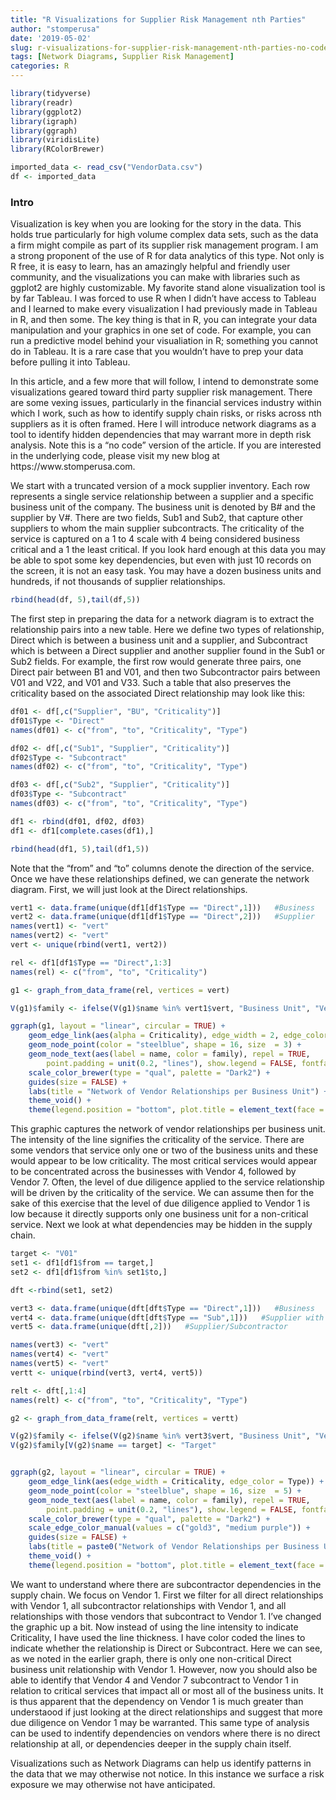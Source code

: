 ```yaml
---
title: "R Visualizations for Supplier Risk Management nth Parties"
author: "stomperusa"
date: '2019-05-02'
slug: r-visualizations-for-supplier-risk-management-nth-parties-no-code
tags: [Network Diagrams, Supplier Risk Management]
categories: R
---
```

```r
library(tidyverse)
library(readr)
library(ggplot2)
library(igraph)
library(ggraph)
library(viridisLite)
library(RColorBrewer)
```
```r
imported_data <- read_csv("VendorData.csv")
df <- imported_data
```

### Intro
Visualization is key when you are looking for the story in the data. This holds true particularly for high volume complex data sets, such as the data a firm might compile as part of its supplier risk management program. I am a strong proponent of the use of R for data analytics of this type. Not only is R free, it is easy to learn, has an amazingly  helpful and friendly user community, and the visualizations you can make with libraries such as ggplot2 are highly customizable. My favorite stand alone visualization tool is by far Tableau. I was forced to use R when I didn't have access to Tableau and I learned to make every visualization I had previously made in Tableau in R, and then some. The key thing is that in R, you can integrate your data manipulation and your graphics in one set of code.  For example, you can run a predictive model behind your visualiation in R; something you cannot do in Tableau. It is a rare case that you wouldn't have to prep your data before pulling it into Tableau. 

In this article, and a few more that will follow, I intend to demonstrate some visualizations geared toward third party supplier risk management. There are some vexing issues, particularly in the financial services industry within which I work, such as how to identify supply chain risks, or risks across nth suppliers as it is often framed. Here I will introduce network diagrams as a tool to identify hidden dependencies that may warrant more in depth risk analysis. Note this is a "no code" version of the article.  If you are interested in the underlying code, please visit my new blog at https://www.stomperusa.com. 

We start with a truncated version of a mock supplier inventory. Each row represents a single service relationship between a supplier and a specific business unit of the company. The business unit is denoted by B# and the supplier by V#. There are two fields, Sub1 and Sub2, that capture other suppliers to whom the main supplier subcontracts. The criticality of the service is captured on a 1 to 4 scale with 4 being considered business critical and a 1 the least critical. If you look hard enough at this data you may be able to spot some key dependencies, but even with just 10 records on the screen, it is not an easy task. You may have a dozen business units and hundreds, if not thousands of supplier relationships. 
```r
rbind(head(df, 5),tail(df,5))
```

The first step in preparing the data for a network diagram is to extract the relationship pairs into a new table. Here we define two types of relationship, Direct which is between a business  unit and a supplier, and Subcontract which is between a Direct supplier and another supplier found in the Sub1 or Sub2 fields. For example, the first row would generate three pairs, one Direct pair between B1 and V01, and then two Subcontractor pairs between V01 and V22, and V01 and V33. Such a table that also preserves the criticality based on the associated Direct relationship may look like this:

```r
df01 <- df[,c("Supplier", "BU", "Criticality")]
df01$Type <- "Direct"
names(df01) <- c("from", "to", "Criticality", "Type")

df02 <- df[,c("Sub1", "Supplier", "Criticality")]
df02$Type <- "Subcontract"
names(df02) <- c("from", "to", "Criticality", "Type")

df03 <- df[,c("Sub2", "Supplier", "Criticality")]
df03$Type <- "Subcontract"
names(df03) <- c("from", "to", "Criticality", "Type")

df1 <- rbind(df01, df02, df03)
df1 <- df1[complete.cases(df1),]

rbind(head(df1, 5),tail(df1,5))
```

Note that the "from" and "to" columns denote the direction of the service. Once we have these relationships defined, we can generate the network diagram. First, we will just look at the Direct relationships.

```r
vert1 <- data.frame(unique(df1[df1$Type == "Direct",1]))   #Business
vert2 <- data.frame(unique(df1[df1$Type == "Direct",2]))   #Supplier
names(vert1) <- "vert"
names(vert2) <- "vert"
vert <- unique(rbind(vert1, vert2))

rel <- df1[df1$Type == "Direct",1:3]
names(rel) <- c("from", "to", "Criticality")

g1 <- graph_from_data_frame(rel, vertices = vert)

V(g1)$family <- ifelse(V(g1)$name %in% vert1$vert, "Business Unit", "Vendor")

ggraph(g1, layout = "linear", circular = TRUE) +
    geom_edge_link(aes(alpha = Criticality), edge_width = 2, edge_color = "steelblue") +
    geom_node_point(color = "steelblue", shape = 16, size  = 3) +
    geom_node_text(aes(label = name, color = family), repel = TRUE,
        point.padding = unit(0.2, "lines"), show.legend = FALSE, fontface = "bold") +
    scale_color_brewer(type = "qual", palette = "Dark2") +
    guides(size = FALSE) +
    labs(title = "Network of Vendor Relationships per Business Unit") +
    theme_void() +
    theme(legend.position = "bottom", plot.title = element_text(face = "bold"))
```

This graphic captures the network of vendor relationships per business unit. The intensity of the line signifies the criticality of the service. There are some vendors that service only one or two of the business units and these would appear to be low criticality. The most critical services would appear to be concentrated across the businesses with Vendor 4, followed by Vendor 7. Often, the level of due diligence applied to the service relationship will be driven by the criticality of the service. We can assume then for the sake of this exercise that the level of due diligence applied to Vendor 1 is low because it directly supports only one business unit for a non-critical service.  Next we look at what dependencies may be hidden in the supply chain. 

```r
target <- "V01"
set1 <- df1[df1$from == target,]
set2 <- df1[df1$from %in% set1$to,]

dft <-rbind(set1, set2)

vert3 <- data.frame(unique(dft[dft$Type == "Direct",1]))   #Business
vert4 <- data.frame(unique(dft[dft$Type == "Sub",1]))   #Supplier with Subcontractor
vert5 <- data.frame(unique(dft[,2]))   #Supplier/Subcontractor

names(vert3) <- "vert"
names(vert4) <- "vert"
names(vert5) <- "vert"
vertt <- unique(rbind(vert3, vert4, vert5))

relt <- dft[,1:4]
names(relt) <- c("from", "to", "Criticality", "Type")

g2 <- graph_from_data_frame(relt, vertices = vertt)

V(g2)$family <- ifelse(V(g2)$name %in% vert3$vert, "Business Unit", "Vendor")
V(g2)$family[V(g2)$name == target] <- "Target"


ggraph(g2, layout = "linear", circular = TRUE) +
    geom_edge_link(aes(edge_width = Criticality, edge_color = Type)) +
    geom_node_point(color = "steelblue", shape = 16, size  = 5) +
    geom_node_text(aes(label = name, color = family), repel = TRUE,
        point.padding = unit(0.2, "lines"), show.legend = FALSE, fontface = "bold") +
    scale_color_brewer(type = "qual", palette = "Dark2") +
    scale_edge_color_manual(values = c("gold3", "medium purple")) +
    guides(size = FALSE) +
    labs(title = paste0("Network of Vendor Relationships per Business Unit with Dependency on ",target))+
    theme_void() +
    theme(legend.position = "bottom", plot.title = element_text(face = "bold"))
```

We want to understand where there are subcontractor dependencies in the supply chain. We focus on Vendor 1.  First we filter for all direct relationships with Vendor 1, all subcontractor relationships with Vendor 1, and all relationships with those vendors that subcontract to Vendor 1. I've changed the graphic up a bit. Now instead of using the line intensity to indicate Criticality, I have used the line thickness. I have color coded the lines to indicate whether the relationship is Direct or Subcontract. Here we can see, as we noted in the earlier graph, there is only one non-critical Direct business unit relationship with Vendor 1.  However, now you should also be able to identify that Vendor 4 and Vendor 7 subcontract to Vendor 1 in relation to critical services that impact all or most all of the business units. It is thus apparent that the dependency on Vendor 1 is much greater than understaood if just looking at the direct relationships and suggest that more due diligence on Vendor 1 may be warranted. This same type of analysis can be used to indentify dependencies on vendors where there is no direct relationship at all, or dependencies deeper in the supply chain itself. 

Visualizations such as Network Diagrams can help us identify patterns in the data that we may otherwise not notice. In this instance we surface a risk exposure we may otherwise not have anticipated. 
 



